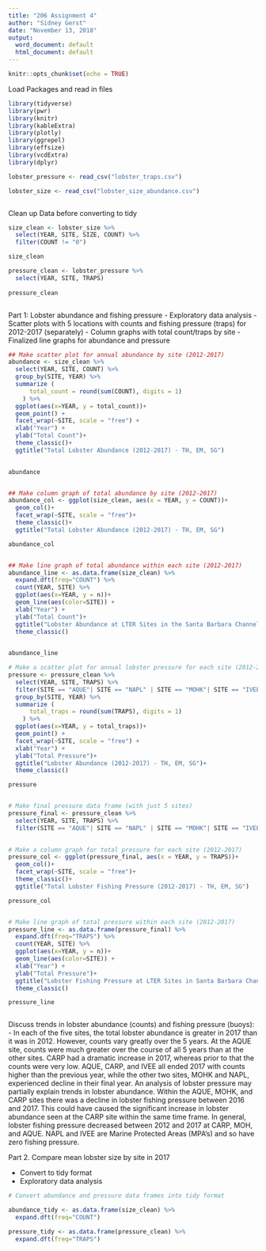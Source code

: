 ```yaml
---
title: "206 Assignment 4"
author: "Sidney Gerst"
date: "November 13, 2018"
output:
  word_document: default
  html_document: default
---
```


```r
knitr::opts_chunk$set(echo = TRUE)
```

Load Packages and read in files

```r
library(tidyverse)
library(pwr)
library(knitr)
library(kableExtra)
library(plotly)
library(ggrepel)
library(effsize)
library(vcdExtra)
library(dplyr)

lobster_pressure <- read_csv("lobster_traps.csv")

lobster_size <- read_csv("lobster_size_abundance.csv")



```

Clean up Data before converting to tidy

```r
size_clean <- lobster_size %>%
  select(YEAR, SITE, SIZE, COUNT) %>%
  filter(COUNT != "0")

size_clean

pressure_clean <- lobster_pressure %>%
  select(YEAR, SITE, TRAPS) 
  
pressure_clean



```


Part 1: Lobster abundance and fishing pressure
- Exploratory data analysis
    - Scatter plots with 5 locations with counts and fishing pressure (traps) for 2012-2017 (separately)
    - Column graphs with total count/traps by site
    - Finalized line graphs for abundance and pressure
    
    
```r

## Make scatter plot for annual abundance by site (2012-2017)
abundance <- size_clean %>% 
  select(YEAR, SITE, COUNT) %>% 
  group_by(SITE, YEAR) %>% 
  summarize (
      total_count = round(sum(COUNT), digits = 1)
    ) %>% 
  ggplot(aes(x=YEAR, y = total_count))+
  geom_point() +
  facet_wrap(~SITE, scale = "free") +
  xlab("Year") +
  ylab("Total Count")+
  theme_classic()+
  ggtitle("Total Lobster Abundance (2012-2017) - TH, EM, SG")
  

abundance


## Make column graph of total abundance by site (2012-2017)
abundance_col <- ggplot(size_clean, aes(x = YEAR, y = COUNT))+
  geom_col()+
  facet_wrap(~SITE, scale = "free")+
  theme_classic()+
  ggtitle("Total Lobster Abundance (2012-2017) - TH, EM, SG")

abundance_col


## Make line graph of total abundance within each site (2012-2017)
abundance_line <- as.data.frame(size_clean) %>% 
  expand.dft(freq="COUNT") %>% 
  count(YEAR, SITE) %>% 
  ggplot(aes(x=YEAR, y = n))+
  geom_line(aes(color=SITE)) +
  xlab("Year") +
  ylab("Total Count")+
  ggtitle("Lobster Abundance at LTER Sites in the Santa Barbara Channel - TH, EM, SG")+
  theme_classic()
  

abundance_line


```


```r

# Make a scatter plot for annual lobster pressure for each site (2012-2017)
pressure <- pressure_clean %>% 
  select(YEAR, SITE, TRAPS) %>%
  filter(SITE == "AQUE"| SITE == "NAPL" | SITE == "MOHK"| SITE == "IVEE"| SITE == "CARP") %>% 
  group_by(SITE, YEAR) %>% 
  summarize (
      total_traps = round(sum(TRAPS), digits = 1)
    ) %>% 
  ggplot(aes(x=YEAR, y = total_traps))+
  geom_point() +
  facet_wrap(~SITE, scale = "free") +
  xlab("Year") +
  ylab("Total Pressure")+
  ggtitle("Lobster Abundance (2012-2017) - TH, EM, SG")+
  theme_classic()

pressure


# Make final pressure data frame (with just 5 sites)
pressure_final <- pressure_clean %>% 
  select(YEAR, SITE, TRAPS) %>%
  filter(SITE == "AQUE"| SITE == "NAPL" | SITE == "MOHK"| SITE == "IVEE"| SITE == "CARP")
 

# Make a column graph for total pressure for each site (2012-2017)
pressure_col <- ggplot(pressure_final, aes(x = YEAR, y = TRAPS))+
  geom_col()+
  facet_wrap(~SITE, scale = "free")+
  theme_classic()+
  ggtitle("Total Lobster Fishing Pressure (2012-2017) - TH, EM, SG")

pressure_col


# Make line graph of total pressure within each site (2012-2017)
pressure_line <- as.data.frame(pressure_final) %>% 
  expand.dft(freq="TRAPS") %>% 
  count(YEAR, SITE) %>% 
  ggplot(aes(x=YEAR, y = n))+
  geom_line(aes(color=SITE)) +
  xlab("Year") +
  ylab("Total Pressure")+
  ggtitle("Lobster Fishing Pressure at LTER Sites in Santa Barbara Channel - TH, EM, SG")+
  theme_classic()

pressure_line



```

Discuss trends in lobster abundance (counts) and fishing pressure (buoys):
- In each of the five sites, the total lobster abundance is greater in 2017 than it was in 2012. However, counts vary greatly over the 5 years. At the AQUE site, counts were much greater over the course of all 5 years than at the other sites. CARP had a dramatic increase in 2017, whereas prior to that the counts were very low. AQUE, CARP, and IVEE all ended 2017 with counts higher than the previous year, while the other two sites, MOHK and NAPL, experienced decline in their final year. An analysis of lobster pressure may partially explain trends in lobster abundance. Within the AQUE, MOHK, and CARP sites there was a decline in lobster fishing pressure between 2016 and 2017. This could have caused the significant increase in lobster abundance seen at the CARP site within the same time frame. In general, lobster fishing pressure decreased between 2012 and 2017 at CARP, MOH, and AQUE. NAPL and IVEE are Marine Protected Areas (MPA's) and so have zero fishing pressure. 


Part 2. Compare mean lobster size by site in 2017

- Convert to tidy format
- Exploratory data analysis 
```r

# Convert abundance and pressure data frames into tidy format

abundance_tidy <- as.data.frame(size_clean) %>% 
  expand.dft(freq="COUNT")

pressure_tidy <- as.data.frame(pressure_clean) %>% 
  expand.dft(freq="TRAPS") 

```



